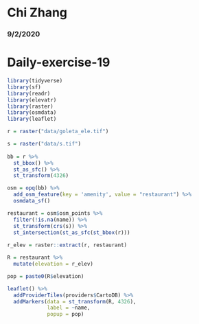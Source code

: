# Chi Zhang
### 9/2/2020
# Daily-exercise-19


```r
library(tidyverse)
library(sf)
library(readr)
library(elevatr)
library(raster)
library(osmdata)
library(leaflet)

r = raster("data/goleta_ele.tif")

s = raster("data/s.tif")
 
bb = r %>%
  st_bbox() %>%
  st_as_sfc() %>%
  st_transform(4326)

osm = opq(bb) %>%
  add_osm_feature(key = 'amenity', value = "restaurant") %>%
  osmdata_sf()

restaurant = osm$osm_points %>%
  filter(!is.na(name)) %>%
  st_transform(crs(s)) %>%
  st_intersection(st_as_sfc(st_bbox(r))) 
  
r_elev = raster::extract(r, restaurant)

R = restaurant %>%
  mutate(elevation = r_elev)

pop = paste0(R$elevation)

leaflet() %>%
  addProviderTiles(providers$CartoDB) %>%
  addMarkers(data = st_transform(R, 4326),
             label = ~name,
             popup = pop) 
  
  


```

